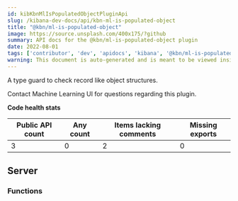 ```yaml
---
id: kibKbnMlIsPopulatedObjectPluginApi
slug: /kibana-dev-docs/api/kbn-ml-is-populated-object
title: "@kbn/ml-is-populated-object"
image: https://source.unsplash.com/400x175/?github
summary: API docs for the @kbn/ml-is-populated-object plugin
date: 2022-08-01
tags: ['contributor', 'dev', 'apidocs', 'kibana', '@kbn/ml-is-populated-object']
warning: This document is auto-generated and is meant to be viewed inside our experimental, new docs system. Reach out in #docs-engineering for more info.
---
```


A type guard to check record like object structures.

Contact Machine Learning UI for questions regarding this plugin.

**Code health stats**

| Public API count  | Any count | Items lacking comments | Missing exports |
|-------------------|-----------|------------------------|-----------------|
| 3 | 0 | 2 | 0 |

## Server

### Functions
<DocDefinitionList data={kbnMlIsPopulatedObjectObj.server.functions}/>

